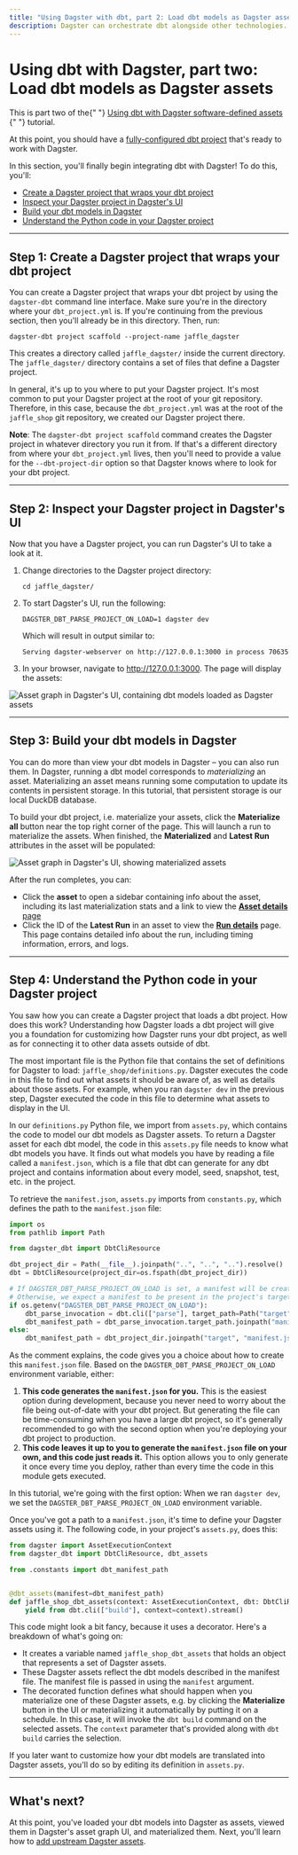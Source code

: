 ```yaml
---
title: "Using Dagster with dbt, part 2: Load dbt models as Dagster assets"
description: Dagster can orchestrate dbt alongside other technologies.
---
```


# Using dbt with Dagster, part two: Load dbt models as Dagster assets

<Note>
  This is part two of the{" "}
  <a href="/integrations/dbt/using-dbt-with-dagster">
    Using dbt with Dagster software-defined assets
  </a>{" "}
  tutorial.
</Note>

At this point, you should have a [fully-configured dbt project](/integrations/dbt/using-dbt-with-dagster/set-up-dbt-project) that's ready to work with Dagster.

In this section, you'll finally begin integrating dbt with Dagster! To do this, you'll:

- [Create a Dagster project that wraps your dbt project](#step-1-create-a-dagster-project-that-wraps-your-dbt-project)
- [Inspect your Dagster project in Dagster's UI](#step-2-inspect-your-dagster-project-in-dagsters-ui)
- [Build your dbt models in Dagster](#step-3-build-your-dbt-models-in-dagster)
- [Understand the Python code in your Dagster project](#step-4-understand-the-python-code-in-your-dagster-project)

---

## Step 1: Create a Dagster project that wraps your dbt project

You can create a Dagster project that wraps your dbt project by using the `dagster-dbt` command line interface. Make sure you're in the directory where your `dbt_project.yml` is. If you're continuing from the previous section, then you'll already be in this directory. Then, run:

```shell
dagster-dbt project scaffold --project-name jaffle_dagster
```

This creates a directory called `jaffle_dagster/` inside the current directory. The `jaffle_dagster/` directory contains a set of files that define a Dagster project.

In general, it's up to you where to put your Dagster project. It's most common to put your Dagster project at the root of your git repository. Therefore, in this case, because the `dbt_project.yml` was at the root of the `jaffle_shop` git repository, we created our Dagster project there.

**Note**: The `dagster-dbt project scaffold` command creates the Dagster project in whatever directory you run it from. If that's a different directory from where your `dbt_project.yml` lives, then you'll need to provide a value for the `--dbt-project-dir` option so that Dagster knows where to look for your dbt project.

---

## Step 2: Inspect your Dagster project in Dagster's UI

Now that you have a Dagster project, you can run Dagster's UI to take a look at it.

1. Change directories to the Dagster project directory:

   ```shell
   cd jaffle_dagster/
   ```

2. To start Dagster's UI, run the following:

   ```shell
   DAGSTER_DBT_PARSE_PROJECT_ON_LOAD=1 dagster dev
   ```

   Which will result in output similar to:

   ```shell
   Serving dagster-webserver on http://127.0.0.1:3000 in process 70635
   ```

3. In your browser, navigate to <http://127.0.0.1:3000>. The page will display the assets:

  <!--
  ![Asset graph in Dagster's UI, containing dbt models loaded as Dagster assets](/images/integrations/dbt/using-dbt-with-dagster/load-dbt-models/asset-graph.png)
  -->

<Image
alt="Asset graph in Dagster's UI, containing dbt models loaded as Dagster assets"
src="/images/integrations/dbt/using-dbt-with-dagster/load-dbt-models/asset-graph.png"
width={2688}
height={1680}
/>

---

## Step 3: Build your dbt models in Dagster

You can do more than view your dbt models in Dagster – you can also run them. In Dagster, running a dbt model corresponds to _materializing_ an asset. Materializing an asset means running some computation to update its contents in persistent storage. In this tutorial, that persistent storage is our local DuckDB database.

To build your dbt project, i.e. materialize your assets, click the **Materialize all** button near the top right corner of the page. This will launch a run to materialize the assets. When finished, the **Materialized** and **Latest Run** attributes in the asset will be populated:

<!--
![Asset graph in Dagster's UI, showing materialized assets](/images/integrations/dbt/using-dbt-with-dagster/load-dbt-models/asset-graph-materialized.png)
-->

<Image
alt="Asset graph in Dagster's UI, showing materialized assets"
src="/images/integrations/dbt/using-dbt-with-dagster/load-dbt-models/asset-graph-materialized.png"
width={2688}
height={1680}
/>

After the run completes, you can:

- Click the **asset** to open a sidebar containing info about the asset, including its last materialization stats and a link to view the [**Asset details** page](/concepts/dagster-ui#asset-details)
- Click the ID of the **Latest Run** in an asset to view the [**Run details**](/concepts/dagster-ui#run-details) page. This page contains detailed info about the run, including timing information, errors, and logs.

---

## Step 4: Understand the Python code in your Dagster project

You saw how you can create a Dagster project that loads a dbt project. How does this work? Understanding how Dagster loads a dbt project will give you a foundation for customizing how Dagster runs your dbt project, as well as for connecting it to other data assets outside of dbt.

The most important file is the Python file that contains the set of definitions for Dagster to load: `jaffle_shop/definitions.py`. Dagster executes the code in this file to find out what assets it should be aware of, as well as details about those assets. For example, when you ran `dagster dev` in the previous step, Dagster executed the code in this file to determine what assets to display in the UI.

In our `definitions.py` Python file, we import from `assets.py`, which contains the code to model our dbt models as Dagster assets. To return a Dagster asset for each dbt model, the code in this `assets.py` file needs to know what dbt models you have. It finds out what models you have by reading a file called a `manifest.json`, which is a file that dbt can generate for any dbt project and contains information about every model, seed, snapshot, test, etc. in the project.

To retrieve the `manifest.json`, `assets.py` imports from `constants.py`, which defines the path to the `manifest.json` file:

```python file=integrations/dbt/tutorial/load_dbt_models/constants.py startafter=start_load_manifest endbefore=end_load_manifest
import os
from pathlib import Path

from dagster_dbt import DbtCliResource

dbt_project_dir = Path(__file__).joinpath("..", "..", "..").resolve()
dbt = DbtCliResource(project_dir=os.fspath(dbt_project_dir))

# If DAGSTER_DBT_PARSE_PROJECT_ON_LOAD is set, a manifest will be created at run time.
# Otherwise, we expect a manifest to be present in the project's target directory.
if os.getenv("DAGSTER_DBT_PARSE_PROJECT_ON_LOAD"):
    dbt_parse_invocation = dbt.cli(["parse"], target_path=Path("target")).wait()
    dbt_manifest_path = dbt_parse_invocation.target_path.joinpath("manifest.json")
else:
    dbt_manifest_path = dbt_project_dir.joinpath("target", "manifest.json")
```

As the comment explains, the code gives you a choice about how to create this `manifest.json` file. Based on the `DAGSTER_DBT_PARSE_PROJECT_ON_LOAD` environment variable, either:

1. **This code generates the `manifest.json` for you.** This is the easiest option during development, because you never need to worry about the file being out-of-date with your dbt project. But generating the file can be time-consuming when you have a large dbt project, so it's generally recommended to go with the second option when you're deploying your dbt project to production.
2. **This code leaves it up to you to generate the `manifest.json` file on your own, and this code just reads it.** This option allows you to only generate it once every time you deploy, rather than every time the code in this module gets executed.

In this tutorial, we're going with the first option: When we ran `dagster dev`, we set the `DAGSTER_DBT_PARSE_PROJECT_ON_LOAD` environment variable.

Once you've got a path to a `manifest.json`, it's time to define your Dagster assets using it. The following code, in your project's `assets.py`, does this:

```python file=integrations/dbt/tutorial/load_dbt_models/assets.py startafter=start_dbt_assets endbefore=end_dbt_assets
from dagster import AssetExecutionContext
from dagster_dbt import DbtCliResource, dbt_assets

from .constants import dbt_manifest_path


@dbt_assets(manifest=dbt_manifest_path)
def jaffle_shop_dbt_assets(context: AssetExecutionContext, dbt: DbtCliResource):
    yield from dbt.cli(["build"], context=context).stream()
```

This code might look a bit fancy, because it uses a decorator. Here's a breakdown of what's going on:

- It creates a variable named `jaffle_shop_dbt_assets` that holds an object that represents a set of Dagster assets.
- These Dagster assets reflect the dbt models described in the manifest file. The manifest file is passed in using the `manifest` argument.
- The decorated function defines what should happen when you materialize one of these Dagster assets, e.g. by clicking the **Materialize** button in the UI or materializing it automatically by putting it on a schedule. In this case, it will invoke the `dbt build` command on the selected assets. The `context` parameter that's provided along with `dbt build` carries the selection.

If you later want to customize how your dbt models are translated into Dagster assets, you'll do so by editing its definition in `assets.py`.

---

## What's next?

At this point, you've loaded your dbt models into Dagster as assets, viewed them in Dagster's asset graph UI, and materialized them. Next, you'll learn how to [add upstream Dagster assets](/integrations/dbt/using-dbt-with-dagster/upstream-assets).
